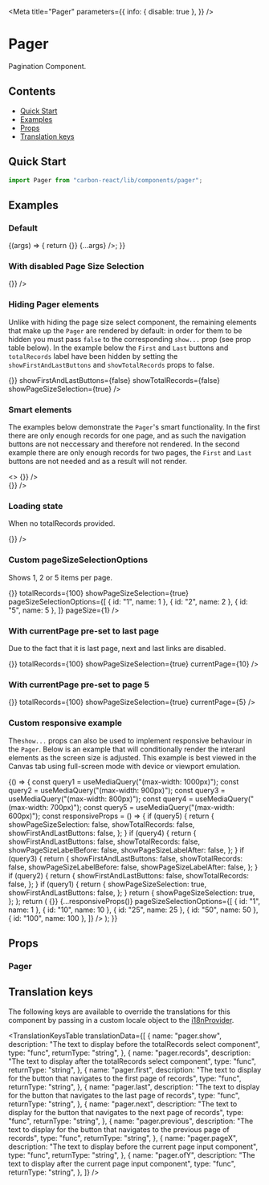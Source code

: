 

<Meta
  title="Pager"
  parameters={{
    info: { disable: true },
  }}
/>

# Pager

Pagination Component.

## Contents

- [Quick Start](#quick-start)
- [Examples](#examples)
- [Props](#props)
- [Translation keys](#translation-keys)

## Quick Start

```javascript
import Pager from "carbon-react/lib/components/pager";
```

## Examples

### Default

<Preview>
  <Story
    name="default"
    args={{
      totalRecords: "100",
      showPageSizeSelection: false,
      currentPage: "1",
      pageSizeSelectionOptions: [
        { id: "1", name: 1 },
        { id: "10", name: 10 },
        { id: "25", name: 25 },
        { id: "50", name: 50 },
        { id: "100", name: 100 },
      ],
    }}
    argTypes={{
      pageSize: {
        options: [1, 10, 25, 50, 100],
        control: {
          type: "select",
        },
      },
    }}
  >
    {(args) => {
      return <Pager onPagination={() => {}} {...args} />;
    }}
  </Story>
</Preview>

### With disabled Page Size Selection

<Preview>
  <Story
    name="disabled page size"
    parameters={{ chromatic: { disable: true } }}
  >
    <Pager totalRecords={100} onPagination={() => {}} />
  </Story>
</Preview>

### Hiding Pager elements

Unlike with hiding the page size select component, the remaining elements that make up the `Pager` are rendered by
default: in order for them to be hidden you must pass `false` to the corresponding `show...` prop (see prop table below).
In the example below the `First` and `Last` buttons and `totalRecords` label have been hidden by setting the
`showFirstAndLastButtons` and `showTotalRecords` props to false.

<Preview>
  <Story name="hiding pager elements">
    <Pager
      totalRecords={100}
      onPagination={() => {}}
      showFirstAndLastButtons={false}
      showTotalRecords={false}
      showPageSizeSelection={true}
    />
  </Story>
</Preview>

### Smart elements

The examples below demonstrate the `Pager`'s smart functionality. In the first there are only enough records for one page,
and as such the navigation buttons are not neccessary and therefore not rendered. In the second example there are only enough
records for two pages, the `First` and `Last` buttons are not needed and as a result will not render.

<Preview>
  <Story name="smart functionality">
    <>
      <Pager totalRecords={10} onPagination={() => {}} />
      <br />
      <Pager totalRecords={20} onPagination={() => {}} />
    </>
  </Story>
</Preview>

### Loading state

When no totalRecords provided.

<Preview>
  <Story name="loading state">
    <Pager onPagination={() => {}} />
  </Story>
</Preview>

### Custom pageSizeSelectionOptions

Shows 1, 2 or 5 items per page.

<Preview>
  <Story
    name="page size selection options"
    parameters={{ chromatic: { disable: true } }}
  >
    <Pager
      onPagination={() => {}}
      totalRecords={100}
      showPageSizeSelection={true}
      pageSizeSelectionOptions={[
        { id: "1", name: 1 },
        { id: "2", name: 2 },
        { id: "5", name: 5 },
      ]}
      pageSize={1}
    />
  </Story>
</Preview>

### With currentPage pre-set to last page

Due to the fact that it is last page, next and last links are disabled.

<Preview>
  <Story
    name="current page last page"
    parameters={{ chromatic: { disable: true } }}
  >
    <Pager
      onPagination={() => {}}
      totalRecords={100}
      showPageSizeSelection={true}
      currentPage={10}
    />
  </Story>
</Preview>

### With currentPage pre-set to page 5

<Preview>
  <Story name="current page" parameters={{ chromatic: { disable: true } }}>
    <Pager
      onPagination={() => {}}
      totalRecords={100}
      showPageSizeSelection={true}
      currentPage={5}
    />
  </Story>
</Preview>

### Custom responsive example

The`show...` props can also be used to implement responsive behaviour in the `Pager`. Below is an example that will
conditionally render the interanl elements as the screen size is adjusted. This example is best viewed in the Canvas tab
using full-screen mode with device or viewport emulation.

<Preview>
  <Story
    name="using custom responsive settings"
    parameters={{ chromatic: { disable: true } }}
  >
    {() => {
      const query1 = useMediaQuery("(max-width: 1000px)");
      const query2 = useMediaQuery("(max-width: 900px)");
      const query3 = useMediaQuery("(max-width: 800px)");
      const query4 = useMediaQuery("(max-width: 700px)");
      const query5 = useMediaQuery("(max-width: 600px)");
      const responsiveProps = () => {
        if (query5) {
          return {
            showPageSizeSelection: false,
            showTotalRecords: false,
            showFirstAndLastButtons: false,
          };
        }
        if (query4) {
          return {
            showFirstAndLastButtons: false,
            showTotalRecords: false,
            showPageSizeLabelBefore: false,
            showPageSizeLabelAfter: false,
          };
        }
        if (query3) {
          return {
            showFirstAndLastButtons: false,
            showTotalRecords: false,
            showPageSizeLabelBefore: false,
            showPageSizeLabelAfter: false,
          };
        }
        if (query2) {
          return {
            showFirstAndLastButtons: false,
            showTotalRecords: false,
          };
        }
        if (query1) {
          return {
            showPageSizeSelection: true,
            showFirstAndLastButtons: false,
          };
        }
        return {
          showPageSizeSelection: true,
        };
      };
      return (
        <Pager
          totalRecords={1000}
          pageSize={10}
          currentPage={1}
          onPagination={() => {}}
          {...responsiveProps()}
          pageSizeSelectionOptions={[
            { id: "1", name: 1 },
            { id: "10", name: 10 },
            { id: "25", name: 25 },
            { id: "50", name: 50 },
            { id: "100", name: 100 },
          ]}
        />
      );
    }}
  </Story>
</Preview>

## Props

### Pager

<ArgsTable of={Pager} />

## Translation keys

The following keys are available to override the translations for this component by passing in a custom locale object to the
[i18nProvider](https://carbon.sage.com/?path=/story/documentation-i18n--page).

<TranslationKeysTable
  translationData={[
    {
      name: "pager.show",
      description:
        "The text to display before the totalRecords select component",
      type: "func",
      returnType: "string",
    },
    {
      name: "pager.records",
      description:
        "The text to display after the totalRecords select component",
      type: "func",
      returnType: "string",
    },
    {
      name: "pager.first",
      description:
        "The text to display for the button that navigates to the first page of records",
      type: "func",
      returnType: "string",
    },
    {
      name: "pager.last",
      description:
        "The text to display for the button that navigates to the last page of records",
      type: "func",
      returnType: "string",
    },
    {
      name: "pager.next",
      description:
        "The text to display for the button that navigates to the next page of records",
      type: "func",
      returnType: "string",
    },
    {
      name: "pager.previous",
      description:
        "The text to display for the button that navigates to the previous page of records",
      type: "func",
      returnType: "string",
    },
    {
      name: "pager.pageX",
      description:
        "The text to display before the current page input component",
      type: "func",
      returnType: "string",
    },
    {
      name: "pager.ofY",
      description: "The text to display after the current page input component",
      type: "func",
      returnType: "string",
    },
  ]}
/>
